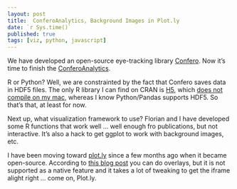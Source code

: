 ```yaml
---
layout: post
title:  ConferoAnalytics, Background Images in Plot.ly
date: `r Sys.time()`
published: true
tags: [viz, python, javascript]
---
```


We have developed an open-source eye-tracking library [Confero](https://github.com/EducationalTestingService/Confero). Now it's time to finish the [ConferoAnalytics](https://github.com/EducationalTestingService/Confero). 

R or Python? Well, we are constrainted by the fact that Confero saves data in HDF5 files. The only R library I can find on CRAN is [H5](https://cran.r-project.org/web/packages/h5/), which [does not compile on my mac](https://www.google.com/search?q=error%3A+%27h5c%2B%2B%27+does+not+seem+to+be+installed+on+your+platform.&oq=error%3A+%27h5c%2B%2B%27+does+not+seem+to+be+installed+on+your+platform.&aqs=chrome..69i57j69i58.229j0j7&sourceid=chrome&ie=UTF-8), whereas I know Python/Pandas supports HDF5. So that's that, at least for now.

Next up, what visualization framework to use? Florian and I have developed some R functions that work well ... well enough fro publications, but not interactive. It's also a hack to get ggplot to work with background images, etc. 

I have been moving toward [plot.ly]() since a few months ago when it became open-source. According to [this blog post](http://slides.com/jackparmer/deck-7/fullscreen) you can do overlays, but it is not supported as a native feature and it takes a lot of tweaking to get the iframe alight right ... come on, Plot.ly. 

